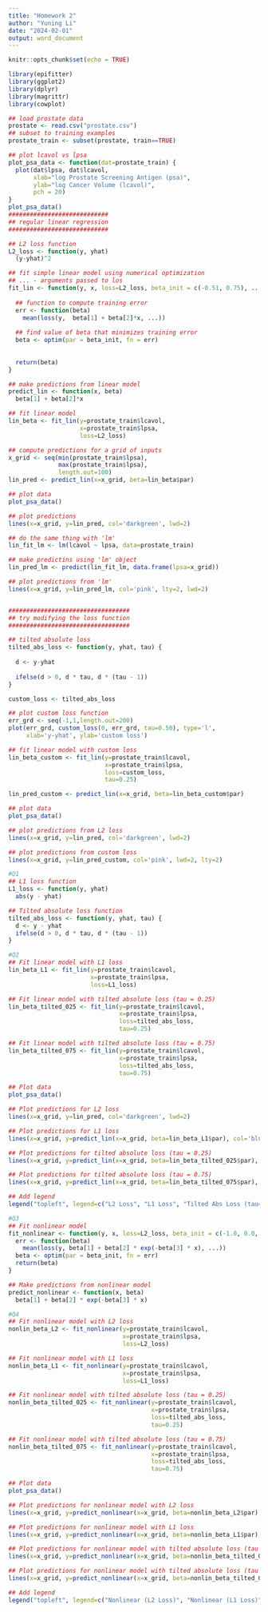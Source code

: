 ```yaml
---
title: "Homework 2"
author: "Yuning Li"
date: "2024-02-01"
output: word_document
---
```


```r
knitr::opts_chunk$set(echo = TRUE)
```


```r
library(epifitter)
library(ggplot2)
library(dplyr)
library(magrittr)
library(cowplot)
```


```r
## load prostate data
prostate <- read.csv("prostate.csv")
## subset to training examples
prostate_train <- subset(prostate, train==TRUE)

## plot lcavol vs lpsa
plot_psa_data <- function(dat=prostate_train) {
  plot(dat$lpsa, dat$lcavol,
       xlab="log Prostate Screening Antigen (psa)",
       ylab="log Cancer Volume (lcavol)",
       pch = 20)
}
plot_psa_data()
############################
## regular linear regression
############################

## L2 loss function
L2_loss <- function(y, yhat)
  (y-yhat)^2

## fit simple linear model using numerical optimization
## ... - arguments passed to los
fit_lin <- function(y, x, loss=L2_loss, beta_init = c(-0.51, 0.75), ...) {
  
  ## function to compute training error
  err <- function(beta)
    mean(loss(y,  beta[1] + beta[2]*x, ...))
  
  ## find value of beta that minimizes training error
  beta <- optim(par = beta_init, fn = err)
  
  
  return(beta)
}

## make predictions from linear model
predict_lin <- function(x, beta)
  beta[1] + beta[2]*x

## fit linear model
lin_beta <- fit_lin(y=prostate_train$lcavol,
                    x=prostate_train$lpsa,
                    loss=L2_loss)

## compute predictions for a grid of inputs
x_grid <- seq(min(prostate_train$lpsa),
              max(prostate_train$lpsa),
              length.out=100)
lin_pred <- predict_lin(x=x_grid, beta=lin_beta$par)

## plot data
plot_psa_data()

## plot predictions
lines(x=x_grid, y=lin_pred, col='darkgreen', lwd=2)

## do the same thing with 'lm'
lin_fit_lm <- lm(lcavol ~ lpsa, data=prostate_train)

## make predictins using 'lm' object
lin_pred_lm <- predict(lin_fit_lm, data.frame(lpsa=x_grid))

## plot predictions from 'lm'
lines(x=x_grid, y=lin_pred_lm, col='pink', lty=2, lwd=2)


##################################
## try modifying the loss function
##################################

## tilted absolute loss
tilted_abs_loss <- function(y, yhat, tau) {
  
  d <- y-yhat
  
  ifelse(d > 0, d * tau, d * (tau - 1))
}

custom_loss <- tilted_abs_loss

## plot custom loss function
err_grd <- seq(-1,1,length.out=200)
plot(err_grd, custom_loss(0, err_grd, tau=0.50), type='l',
     xlab='y-yhat', ylab='custom loss')

## fit linear model with custom loss
lin_beta_custom <- fit_lin(y=prostate_train$lcavol,
                           x=prostate_train$lpsa,
                           loss=custom_loss,
                           tau=0.25)

lin_pred_custom <- predict_lin(x=x_grid, beta=lin_beta_custom$par)

## plot data
plot_psa_data()

## plot predictions from L2 loss
lines(x=x_grid, y=lin_pred, col='darkgreen', lwd=2)

## plot predictions from custom loss
lines(x=x_grid, y=lin_pred_custom, col='pink', lwd=2, lty=2)
```

```r
#Q1
## L1 loss function
L1_loss <- function(y, yhat)
  abs(y - yhat)

## Tilted absolute loss function
tilted_abs_loss <- function(y, yhat, tau) {
  d <- y - yhat
  ifelse(d > 0, d * tau, d * (tau - 1))
}
```

```r
#Q2
## Fit linear model with L1 loss
lin_beta_L1 <- fit_lin(y=prostate_train$lcavol,
                       x=prostate_train$lpsa,
                       loss=L1_loss)

## Fit linear model with tilted absolute loss (tau = 0.25)
lin_beta_tilted_025 <- fit_lin(y=prostate_train$lcavol,
                               x=prostate_train$lpsa,
                               loss=tilted_abs_loss,
                               tau=0.25)

## Fit linear model with tilted absolute loss (tau = 0.75)
lin_beta_tilted_075 <- fit_lin(y=prostate_train$lcavol,
                               x=prostate_train$lpsa,
                               loss=tilted_abs_loss,
                               tau=0.75)

## Plot data
plot_psa_data()

## Plot predictions for L2 loss
lines(x=x_grid, y=lin_pred, col='darkgreen', lwd=2)

## Plot predictions for L1 loss
lines(x=x_grid, y=predict_lin(x=x_grid, beta=lin_beta_L1$par), col='blue', lwd=2)

## Plot predictions for tilted absolute loss (tau = 0.25)
lines(x=x_grid, y=predict_lin(x=x_grid, beta=lin_beta_tilted_025$par), col='orange', lwd=2)

## Plot predictions for tilted absolute loss (tau = 0.75)
lines(x=x_grid, y=predict_lin(x=x_grid, beta=lin_beta_tilted_075$par), col='red', lwd=2)

## Add legend
legend("topleft", legend=c("L2 Loss", "L1 Loss", "Tilted Abs Loss (tau=0.25)", "Tilted Abs Loss (tau=0.75)"), col=c('darkgreen', 'blue', 'orange', 'red'), lty=1, lwd=2)

```

```r
#Q3
## Fit nonlinear model
fit_nonlinear <- function(y, x, loss=L2_loss, beta_init = c(-1.0, 0.0, -0.3), ...) {
  err <- function(beta)
    mean(loss(y, beta[1] + beta[2] * exp(-beta[3] * x), ...))
  beta <- optim(par = beta_init, fn = err)
  return(beta)
}

## Make predictions from nonlinear model
predict_nonlinear <- function(x, beta)
  beta[1] + beta[2] * exp(-beta[3] * x)

```

```r
#Q4
## Fit nonlinear model with L2 loss
nonlin_beta_L2 <- fit_nonlinear(y=prostate_train$lcavol,
                                x=prostate_train$lpsa,
                                loss=L2_loss)

## Fit nonlinear model with L1 loss
nonlin_beta_L1 <- fit_nonlinear(y=prostate_train$lcavol,
                                x=prostate_train$lpsa,
                                loss=L1_loss)

## Fit nonlinear model with tilted absolute loss (tau = 0.25)
nonlin_beta_tilted_025 <- fit_nonlinear(y=prostate_train$lcavol,
                                        x=prostate_train$lpsa,
                                        loss=tilted_abs_loss,
                                        tau=0.25)

## Fit nonlinear model with tilted absolute loss (tau = 0.75)
nonlin_beta_tilted_075 <- fit_nonlinear(y=prostate_train$lcavol,
                                        x=prostate_train$lpsa,
                                        loss=tilted_abs_loss,
                                        tau=0.75)

## Plot data
plot_psa_data()

## Plot predictions for nonlinear model with L2 loss
lines(x=x_grid, y=predict_nonlinear(x=x_grid, beta=nonlin_beta_L2$par), col='darkgreen', lwd=2)

## Plot predictions for nonlinear model with L1 loss
lines(x=x_grid, y=predict_nonlinear(x=x_grid, beta=nonlin_beta_L1$par), col='blue', lwd=2)

## Plot predictions for nonlinear model with tilted absolute loss (tau = 0.25)
lines(x=x_grid, y=predict_nonlinear(x=x_grid, beta=nonlin_beta_tilted_025$par), col='orange', lwd=2)

## Plot predictions for nonlinear model with tilted absolute loss (tau = 0.75)
lines(x=x_grid, y=predict_nonlinear(x=x_grid, beta=nonlin_beta_tilted_075$par), col='red', lwd=2)

## Add legend
legend("topleft", legend=c("Nonlinear (L2 Loss)", "Nonlinear (L1 Loss)", "Nonlinear Tilted Abs (tau=0.25)", "Nonlinear Tilted Abs (tau=0.75)"), col=c('darkgreen', 'blue', 'orange', 'red'), lty=1, lwd=2)

```